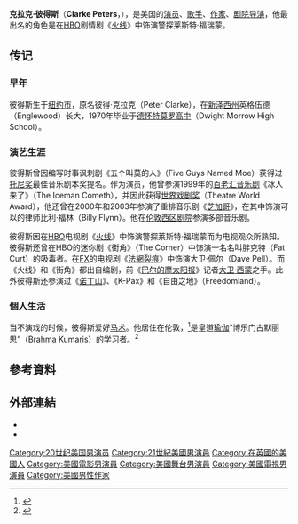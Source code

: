 {{Infobox entertainer
| name          = 克拉克·彼得斯
| type          = 男演員
| image         = Clarke Peters Edinburgh 2010.jpg
| imagesize     = 220px
| caption       = 
| birthname     = Peter Clarke 
| birthdate     = 1952年4月7日
| birthplace    = {{USA}}[[纽约市|纽约市]]
| occupation    = [[演员|演员]]、[[歌手|歌手]]、[[编剧|编剧]]、[[导演|剧院导演]]
| spouse        = 
| yearsactive   = 20世纪80年代至今
| website       = 
| olivierawards = 最佳娱乐<br>1991年 《五个叫莫的人》
| awards        = 世界戏剧奖<br>1999年 《冰人来了》
}}

'''克拉克·彼得斯'''（'''Clarke Peters'''，{{bd|1952年|4月7日||}}），是美国的[[演员|演员]]、[[歌手|歌手]]、[[作家|作家]]、[[导演|剧院导演]]，他最出名的角色是在[[HBO|HBO]]剧情剧《[[火线_(电视剧)|火线]]》中饰演警探莱斯特·福瑞蒙。

==传记==
===早年===
彼得斯生于[[纽约市|纽约市]]，原名彼得·克拉克（Peter Clarke），在[[新泽西州|新泽西州]]英格伍德（Englewood）长大，1970年毕业于[[德怀特莫罗高中|德怀特莫罗高中]]（Dwight Morrow High School）。 

===演艺生涯===
彼得斯曾因编写时事讽刺剧《五个叫莫的人》（Five Guys Named Moe）获得过[[托尼奖|托尼奖]]最佳音乐剧本奖提名。作为演员，他曾参演1999年的[[百老汇音乐剧|百老汇音乐剧]]《冰人来了》（The Iceman Cometh），并因此获得[[世界戏剧奖|世界戏剧奖]]（Theatre World Award），他还曾在2000年和2003年参演了重排音乐剧《[[芝加哥_(音樂劇)|芝加哥]]》，在其中饰演可以的律师比利·福林（Billy Flynn）。他在[[伦敦西区_(剧院)|伦敦西区剧院]]参演多部音乐剧。

彼得斯因在[[HBO|HBO]]电视剧《[[火线_(电视剧)|火线]]》中饰演警探莱斯特·福瑞蒙而为电视观众所熟知。彼得斯还曾在HBO的迷你剧《街角》（The Corner）中饰演一名名叫胖克特（Fat Curt）的吸毒者。在[[FX|FX]]的电视剧《[[法網裂痕|法網裂痕]]》中饰演大卫·佩尔（Dave Pell）。而《火线》和《街角》都出自编剧，前《[[巴尔的摩太阳报|巴尔的摩太阳报]]》记者[[大卫·西蒙_(作家)|大卫·西蒙]]之手。此外彼得斯还参演过《[[諾丁山_(電影)|诺丁山]]》、《K-Pax》和《自由之地》（Freedomland）。

===個人生活===
当不演戏的时候，彼得斯爱好[[马术|马术]]。他居住在伦敦，<ref>{{cite news | author=Charlie Brooker | title=High on the Wire | url=http://www.guardian.co.uk/theguide/features/story/0,,2246952,00.html | work=The Guardian | date=26 January 2008 | accessdate=2009-02-19 | archive-date=2008-10-07 | archive-url=https://web.archive.org/web/20081007142200/http://www.guardian.co.uk/theguide/features/story/0,,2246952,00.html | dead-url=no }}</ref>是皇道[[瑜伽|瑜伽]]“博乐门古默丽思”（Brahma Kumaris）的学习者。<ref name="peters">{{cite web
 |url        = http://www.highbeam.com/doc/1P2-19138949.html
 |title      = Did Jesus study yoga in the East? Me and My God, Clarke Peters talks to John Morrish
 |publisher  = The Sunday Telegraph
 |accessdate = 1997-04-20
 |quote      = He encountered the Brahma Kumaris a couple of years later ... found what [he] was looking for.
}}{{Dead link|date=2019年2月 |bot=InternetArchiveBot |fix-attempted=yes }}</ref>

==參考資料==
<references/>

==外部連結==
{{commons category|Clarke Peters}}
*{{ibdb|4859}}
*{{imdb|0676370}}
{{2011至2020年美国演员工会奖最佳电影群体演出奖}}
{{Authority control}}

{{DEFAULTSORT:Peters, Clarke}}
[[Category:20世纪美国男演员|Category:20世纪美国男演员]]
[[Category:21世紀美國男演員|Category:21世紀美國男演員]]
[[Category:在英國的美國人|Category:在英國的美國人]]
[[Category:美國電影男演員|Category:美國電影男演員]]
[[Category:美國舞台男演員|Category:美國舞台男演員]]
[[Category:美國電視男演員|Category:美國電視男演員]]
[[Category:美國男性作家|Category:美國男性作家]]